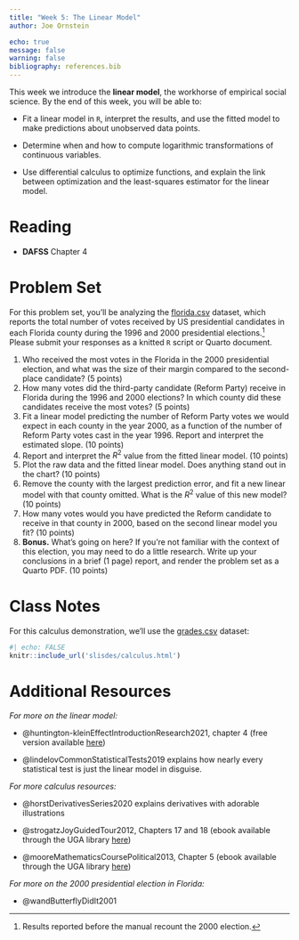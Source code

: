 ```yaml
---
title: "Week 5: The Linear Model"
author: Joe Ornstein

echo: true
message: false
warning: false
bibliography: references.bib
---
```


This week we introduce the **linear model**, the workhorse of empirical social science. By the end of this week, you will be able to:

-   Fit a linear model in `R`, interpret the results, and use the fitted model to make predictions about unobserved data points.

-   Determine when and how to compute logarithmic transformations of continuous variables.

-   Use differential calculus to optimize functions, and explain the link between optimization and the least-squares estimator for the linear model.

# Reading

-   **DAFSS** Chapter 4

# Problem Set

For this problem set, you'll be analyzing the [florida.csv](data/florida.csv) dataset, which reports the total number of votes received by US presidential candidates in each Florida county during the 1996 and 2000 presidential elections.[^1] Please submit your responses as a knitted `R` script or Quarto document.

[^1]: Results reported before the manual recount the 2000 election.

1.  Who received the most votes in the Florida in the 2000 presidential election, and what was the size of their margin compared to the second-place candidate? (5 points)
2.  How many votes did the third-party candidate (Reform Party) receive in Florida during the 1996 and 2000 elections? In which county did these candidates receive the most votes? (5 points)
3.  Fit a linear model predicting the number of Reform Party votes we would expect in each county in the year 2000, as a function of the number of Reform Party votes cast in the year 1996. Report and interpret the estimated slope. (10 points)
4.  Report and interpret the $R^2$ value from the fitted linear model. (10 points)
5.  Plot the raw data and the fitted linear model. Does anything stand out in the chart? (10 points)
6.  Remove the county with the largest prediction error, and fit a new linear model with that county omitted. What is the $R^2$ value of this new model? (10 points)
7.  How many votes would you have predicted the Reform candidate to receive in that county in 2000, based on the second linear model you fit? (10 points)
8.  **Bonus.** What's going on here? If you're not familiar with the context of this election, you may need to do a little research. Write up your conclusions in a brief (1 page) report, and render the problem set as a Quarto PDF. (10 points)

# Class Notes

For this calculus demonstration, we'll use the [grades.csv](data/grades.csv) dataset:

```r
#| echo: FALSE
knitr::include_url('slisdes/calculus.html')
```

# Additional Resources

*For more on the linear model:*

-   @huntington-kleinEffectIntroductionResearch2021, chapter 4 (free version available [here](https://theeffectbook.net/ch-DescribingRelationships.html))

-   @lindelovCommonStatisticalTests2019 explains how nearly every statistical test is just the linear model in disguise.

*For more calculus resources:*

-   @horstDerivativesSeries2020 explains derivatives with adorable illustrations

-   @strogatzJoyGuidedTour2012, Chapters 17 and 18 (ebook available through the UGA library [here](https://ebookcentral.proquest.com/lib/ugalib/reader.action?docID=3304559))

-   @mooreMathematicsCoursePolitical2013, Chapter 5 (ebook available through the UGA library [here](https://ebookcentral.proquest.com/lib/ugalib/reader.action?docID=1205618))

*For more on the 2000 presidential election in Florida:*

-   @wandButterflyDidIt2001
